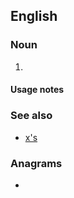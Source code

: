 {{also|xs|Xs|XS|x's}}
==English==

===Noun===
{{head|en|noun form}}

# {{plural of|en|X}}

====Usage notes====
{{U:en:plurals of letters}}

===See also===
* [[x's]]

===Anagrams===
* {{anagrams|en|a=sx|SX|Sx}}